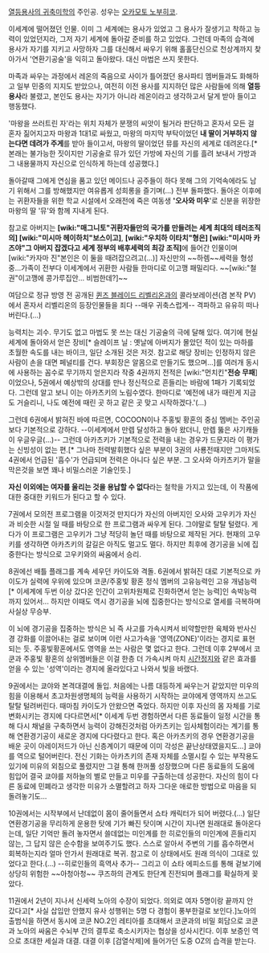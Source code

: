 [[열등용사의 귀축미학]]의 주인공. 성우는 [[오카모토 노부히코]]. 

이세계에 떨어졌던 인물. 이미 그 세계에는 용사가 있었고 그 용사가 잘생기고 착하고 능력이 있었던지라, 그저 자기 세계에 돌아갈 준비를 하고 있었다. 그런데 마족의 습격에 용사가 자기를 지키고 사망하자 그를 대신해서 싸우기 위해 홀홀단신으로 천상계까지 찾아가서 '연환기공술'을 익히고 돌아왔다. 대신 마법은 쓰지 못한다.

마족과 싸우는 과정에서 레온의 죽음으로 사이가 틀어졌던 용사파티 멤버들과도 화해하고 일부 민중의 지지도 받았으나, 여전히 이전 용사를 지지하던 많은 사람들에 의해 '''열등용사'''라 불렸고, 본인도 용사는 자기가 아니라 레온이라고 생각하고서 달게 받아 들이고 행동했다.

'마왕을 쓰러트린 자'라는 위치 자체가 분쟁의 씨앗이 될거라 판단하고 혼자서 모든 걸 혼자 짊어지고자 마왕과 1대1로 싸웠고, 마왕의 마지막 부탁이었던 '''내 딸이 거부하지 않는다면 데려가 주게'''를 받아 들이고서, 마왕의 딸이었던 뮤를 자신의 세계로 데려온다.[* 본래는 불가능한 짓이지만 기공술로 뮤가 있던 가방에 자신의 기를 흘려 보내서 가방과 그 내용물까지 자신으로 인식하게 하는데 성공했다.]

돌아갈때 그에게 연심을 품고 있던 메이드나 공주들이 하다 못해 그의 기억속에라도 남기 위해서 그를 방해했지만 여유롭게 성희롱을 즐기며(…) 전부 돌파했다. 돌아온 이후에는 귀환자들을 위한 학교 시설에서 오래전에 죽은 여동생 ''''오사와 미우''''로 신분을 위장한 마왕의 딸 '뮤'와 함께 지내게 된다.

참고로 아버지는 '''[wiki:"매그니토"귀환자들만의 국가를 만들려는 세계 최대의 테러조직의] [wiki:"미시마 헤이하치"보스이고]''', '''[wiki:"우치하 이타치"형은] [wiki:"미시마 카즈야"그 아버지 잡겠다고 세계 정부의 배후세력의 최강 조직]'''에 들어간 인물이며 [wiki:"카자마 진"본인은 이 둘을 때려잡으려고(...)] 자신만의 ~~하렘~~세력을 형성중...가족이 전부다 이세계에서 귀환한 사람들 한마디로 이고깽 패밀리다. ~~[wiki:"철권"이고깽에 콩가루집안… 비범한데?]~~

여담으로 정규 방영 전 공개된 [[퀸즈 블레이드 리벨리온]]과의 콜라보레이션(겸 본작 PV)에서 혼자서 리벨리온의 등장인물들을 죄다 --매우 귀축스럽게-- 격파하고 유유히 떠나버린다.(...)

능력치는 괴수. 무기도 없고 마법도 못 쓰는 대신 기공술의 극에 달해 있다. 여기에 현실세계에 돌아와서 얻은 장비[* 슬레이프 닐 : 옛날에 아버지가 몰았던 적이 있는 마하를 초월한 속도를 내는 바이크, 일단 소개된 것은 저것. 참고로 해당 장비는 인정하지 않은 사람이 손을 대면 페널티를 건다. 부회장은 알몸으로 만들기도 했으며...]를 여러개 동시에 사용하는 꼼수로 무기까지 얻은지라 작중 4권까지 전적은 [wiki:"먼치킨"'''전승 무패''']이었으나, 5권에서 예상밖의 상대를 만나 정신적으로 흔들리는 바람에 1패가 기록되었다. 그런데 알고 보니 이는 아카츠키의 노림수였다. 한마디로 '예전에 내가 때린게 지금도 거슬리니, 나도 예전에 때린 곳 하고 같은 곳 맞고 시작하겠다.'(…)

그런데 6권에서 밝혀진 바에 따르면, COCOON이나 주홍빛 황혼의 중심 멤버는 주인공보다 기본적으로 강하다. --이세계에서 만렙 달성하고 돌아 왔더니, 만렙 뚫은 사기캐들이 우글우글(…)-- 그런데 아카츠키가 기본적으로 전력을 내는 경우가 드문지라 이 평가는 신빙성이 없는 편.[* 그나마 전력발휘했다 싶은 부분이 3권의 사룡전때지만 그마저도 4권에서 언급된 '흡수'가 언급되며 전력은 아니다 싶은 부분. 그 오사와 아카츠키가 말을 막은것을 보면 꽤나 비밀스러운 기술인듯.]

'''자신 이외에는 여자를 울리는 것을 용납할 수 없다'''라는 철학을 가지고 있는데, 이 작품에 대한 중대한 키워드가 된다고 할 수 있다.

7권에서 모의전 프로그램을 이것저것 만지다가 자신의 아버지인 오사와 고우키가 자신과 비슷한 시절 일 때를 바탕으로 한 프로그램과 싸우게 된다. 그야말로 탈탈 털렸다. 게다가 이 프로그램은 고우키가 그냥 적당히 놀던 때를 바탕으로 제작된 거다. 현재의 고우키를 생각하면 아카츠키의 갈길은 아직도 멀고도 멀다. 하지만 최후에 경기공을 뇌에 집중한다는 방식으로 고우키와의 싸움에서 승리.

8권에선 배틀 플래그를 계속 세우던 카이도와 격돌. 6권에서 밝혀진 대로 기본적으로 카이도가 실력에 우위에 있으며 코쿤/주홍빛 황혼 정식 멤버의 고유능력인 고유 개념능력[* 이세계에 두번 이상 갔다온 인간이 고위차원체로 진화하면서 얻는 능력]인 속박능력까지 있어서... 하지만 이때도 역시 경기공을 뇌에 집중한다는 방식으로 열세를 극복하며 사실상 무승부. 

이 뇌에 경기공을 집중하는 방식은 뇌 즉 사고를 가속시켜서 비약할만한 육체와 반사신경 강화를 이끌어내는 걸로 보이며 이런 사고가속을 '영역(ZONE)'이라는 경지로 표현되는 듯. 주홍빛황혼에서도 영역을 쓰는 사람은 몇 없다고 한다. 그런데 이후 2부에서 코쿤과 주홍빛 황혼의 상위멤버들은 이걸 한층 더 가속시켜 마치 [[시간정지]]와 같은 효과를 얻을 수 있는 '성역'이라는 경지에 올라있다고 나와서 빛을 바랬다. 

9권에서는 쿄야와 본격대결에 돌입. 처음에는 나름 대등하게 싸우는거 같았지만 미우의 힘을 이용해서 초고차원생명체의 능력을 사용하기 시작하는 쿄야에게 영역까지 쓰고도 탈탈 털려버린다. 때마침 카이도가 안왔으면 죽었다. 하지만 이후 자신의 몸 자체를 기로 변화시키는 경지에 다다르면서[* 이세계 두번 경험하면서 다른 동료들이 일정 시간을 통해 다시 채널을 구축하면서 능력이 강해진것처럼 아카츠키는 임사체험이라는 계기를 통해 연환경기공이 새로운 경지에 다다렸다고 한다. 혹은 아카츠키의 경우 연환경기공을 배운 곳이 아레이저드가 아닌 신층계이기 때문에 이미 각성은 끝난상태였을지도...] 쿄야를 역으로 털어버린다. 전신 기화는 아카츠키의 존재 자체를 소멸시킬 수 있는 부작용도 있기에 미유의 외침으로 풀렸지만 그걸 통해 한꺼풀 성장했으며 다른 동료들의 도움에 힘입어 결국 쿄야를 저하늘의 별로 만들고 미우를 구출하는데 성공한다. 자신의 힘이 다른 동료에 민폐라고 생각한 미유가 소멸할려고 하자 그다운 애로한 방법으로 마음을 되돌려놓기도...

10권에서는 시작부에서 난데없이 몸이 줄어들면서 쇼타 캐릭터가 되어 버렸다.(…) 일단 연환경기공을 무리하게 운용한 탓에 기가 빠진 탓이며 시간이 지나면 원래대로 돌아온다는데, 일단 기억만 돌려 놓자면서 쓸데없는 미인계를 한 히로인들의 미인계에 흔들리지 않는, 그 답지 않은 순수함을 보여주기도 했다. 스스로 알아서 주변의 기를 흡수하면서 회복하는지라 얼마 안가서 원래대로 복귀. 참고로 이 상태에서도 원래 의식이 그대로 있었다고 한다.(…) --히로인들의 흑역사 추가-- 그리고 이 쇼타 에피소드를 통해 겉보기에 상당히 위험한 ~~아청아청~~ 쿠즈하의 관계도 한단계 진전되며 플래그를 확실하게 꽂았다.

11권에서 2년이 지나서 신세력 노아의 수장이 되었다. 의외로 여자 5명이랑 끝까지 안 갔다고[* 사실 삽입만 안했지 유사 성행위는 5명 다 경험이 풍부한걸로 보인다.]노아의 출범식을 하면서 동시에 코쿤 NO.2인 레티아를 초대해서 코쿤과의 비밀 회담으로 코쿤과 노아의 싸움은 수뇌부 간의 결투로 축소시키자는 협상을 성사시킨다. 이후 보증인 역으로 초대한 세실과 대결. 대결 이후 [검열삭제]에 들어가던 도중 OZ의 습격을 받는다.
